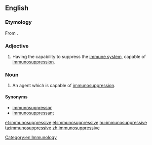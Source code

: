 ==English==

===Etymology===
From {{prefix|immuno|suppressive}}.

===Adjective===
{{en-adj}}

# {{pharmacology}} Having the capability to suppress the [[immune system]], capable of [[immunosuppression]].

===Noun===
{{en-noun}}

# {{pharmacology}} An agent which is capable of [[immunosuppression]].

====Synonyms====
* [[immunosuppressor]]
* [[immunosuppressant]]

[[Category:en:Immunology]]

[[et:immunosuppressive]]
[[el:immunosuppressive]]
[[hu:immunosuppressive]]
[[ta:immunosuppressive]]
[[zh:immunosuppressive]]